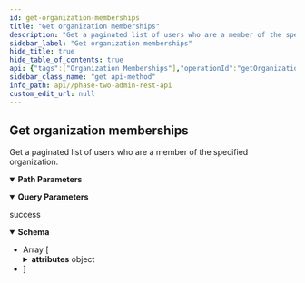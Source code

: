 ```yaml
---
id: get-organization-memberships
title: "Get organization memberships"
description: "Get a paginated list of users who are a member of the specified organization."
sidebar_label: "Get organization memberships"
hide_title: true
hide_table_of_contents: true
api: {"tags":["Organization Memberships"],"operationId":"getOrganizationMemberships","description":"Get a paginated list of users who are a member of the specified organization.","parameters":[{"in":"query","name":"search","schema":{"type":"string"},"style":"form"},{"in":"query","name":"first","schema":{"type":"integer","format":"int32"},"style":"form"},{"in":"query","name":"max","schema":{"type":"integer","format":"int32"},"style":"form"},{"in":"path","name":"realm","description":"realm name (not id!)","required":true,"schema":{"type":"string"},"style":"simple"},{"in":"path","name":"orgId","description":"organization id","required":true,"schema":{"type":"string"},"style":"simple"}],"responses":{"200":{"description":"success","content":{"application/json":{"schema":{"type":"array","items":{"type":"object","properties":{"attributes":{"type":"object","additionalProperties":true},"createdTimestamp":{"type":"integer","format":"int64"},"email":{"type":"string"},"emailVerified":{"type":"boolean"},"enabled":{"type":"boolean"},"firstName":{"type":"string"},"groups":{"type":"array","items":{"type":"string"}},"id":{"type":"string"},"lastName":{"type":"string"},"username":{"type":"string"}},"title":"UserRepresentation"}}}}}},"method":"get","path":"/{realm}/orgs/{orgId}/members","servers":[{"url":"{protocol}://{host}{port}/auth/realms","variables":{"host":{"enum":["app.phasetwo.io","localhost"],"default":"app.phasetwo.io","description":"API host"},"port":{"enum":["","8081"],"default":"","description":"API port"},"protocol":{"enum":["http","https"],"default":"https"}}}],"security":[{"access_token":[]}],"securitySchemes":{"access_token":{"type":"http","scheme":"bearer","bearerFormat":""}},"info":{"title":"Phase Two Admin REST API","description":"This is a REST API reference for the Phase Two Keycloak custom resources. These are extensions to the standard [Keycloak Admin REST API](https://www.keycloak.org/docs-api/17.0/rest-api/index.html).\n\n### Base URI format\nPaths specified in the documentation are relative to the the base URI.\n- Format: `https://<host>:<port>/auth/realms`\n- Example: `https://app.phasetwo.io/auth/realms`\n\n### Authentication\nAuthentication is achieved by using the `Authentication: Bearer <token>` header in all requests. This is either the access token received from a normal authentication, or by a request directly to the OpenID Connect token endpoint.\n\nIt is recommended that you use a Keycloak Admin Client, such as [this one for Javascript](https://github.com/keycloak/keycloak-nodejs-admin-client), as they take care of authentication, getting an access token, and refreshing it when it expires.\n\n#### Client credentials grant example\n```\nPOST /auth/realms/test-realm/protocol/openid-connect/token\nHost: app.phasetwo.io\nAccept: application/json\nContent-type: application/x-www-form-urlencoded\n\ngrant_type=client_credentials&client_id=admin-cli&client_secret=fd649804-3a74-4d69-acaa-8f065c6b7da1\n```\n\n#### Password grant example\n```\nPOST /auth/realms/test-realm/protocol/openid-connect/token\nHost: app.phasetwo.io\nAccept: application/json\nContent-type: application/x-www-form-urlencoded\n\ngrant_type=password&username=uname@foo.com&password=pwd123AZY&client_id=admin-cli\n```\n\n### SDKs\nModern API libraries are available for several common languages. These are available as open source at the links below, or you can choose to generate your own using our [OpenAPI spec file](https://raw.githubusercontent.com/p2-inc/phasetwo-docs/master/openapi.yaml).\n\n| Language | Library |\n| --- | --- |\n| Java (and other JVM langs) | https://github.com/p2-inc/phasetwo-java |\n| JavaScript/TypeScript | https://github.com/p2-inc/phasetwo-js |\n| Python | https://github.com/p2-inc/phasetwo-python |\n","version":"v1"},"postman":{"name":"Get organization memberships","description":{"content":"Get a paginated list of users who are a member of the specified organization.","type":"text/plain"},"url":{"path":[":realm","orgs",":orgId","members"],"host":["{{baseUrl}}"],"query":[{"disabled":false,"key":"search","value":""},{"disabled":false,"key":"first","value":""},{"disabled":false,"key":"max","value":""}],"variable":[{"disabled":false,"description":{"content":"(Required) realm name (not id!)","type":"text/plain"},"type":"any","value":"","key":"realm"},{"disabled":false,"description":{"content":"(Required) organization id","type":"text/plain"},"type":"any","value":"","key":"orgId"}]},"header":[{"key":"Accept","value":"application/json"}],"method":"GET"}}
sidebar_class_name: "get api-method"
info_path: api//phase-two-admin-rest-api
custom_edit_url: null
---
```



## Get organization memberships



Get a paginated list of users who are a member of the specified organization.

<details style={{"marginBottom":"1rem"}} data-collapsed={false} open={true}><summary style={{}}><strong>Path Parameters</strong></summary><div><ul><ParamsItem className={"paramsItem"} param={{"in":"path","name":"realm","description":"realm name (not id!)","required":true,"schema":{"type":"string"},"style":"simple"}}></ParamsItem><ParamsItem className={"paramsItem"} param={{"in":"path","name":"orgId","description":"organization id","required":true,"schema":{"type":"string"},"style":"simple"}}></ParamsItem></ul></div></details><details style={{"marginBottom":"1rem"}} data-collapsed={false} open={true}><summary style={{}}><strong>Query Parameters</strong></summary><div><ul><ParamsItem className={"paramsItem"} param={{"in":"query","name":"search","schema":{"type":"string"},"style":"form"}}></ParamsItem><ParamsItem className={"paramsItem"} param={{"in":"query","name":"first","schema":{"type":"integer","format":"int32"},"style":"form"}}></ParamsItem><ParamsItem className={"paramsItem"} param={{"in":"query","name":"max","schema":{"type":"integer","format":"int32"},"style":"form"}}></ParamsItem></ul></div></details><div><ApiTabs><TabItem label={"200"} value={"200"}><div>

success

</div><div><MimeTabs schemaType={"response"}><TabItem label={"application/json"} value={"application/json"}><SchemaTabs><TabItem label={"Schema"} value={"Schema"}><details style={{}} data-collapsed={false} open={true}><summary style={{"textAlign":"left"}}><strong>Schema</strong></summary><div style={{"textAlign":"left","marginLeft":"1rem"}}></div><ul style={{"marginLeft":"1rem"}}><li><div style={{"fontSize":"var(--ifm-code-font-size)","opacity":"0.6","marginLeft":"-.5rem","paddingBottom":".5rem"}}>Array [</div></li><SchemaItem collapsible={true} className={"schemaItem"}><details style={{}}><summary style={{}}><strong>attributes</strong><span style={{"opacity":"0.6"}}> object</span></summary><div style={{"marginLeft":"1rem"}}></div></details></SchemaItem><SchemaItem collapsible={false} name={"createdTimestamp"} required={false} schemaName={"int64"} qualifierMessage={undefined} schema={{"type":"integer","format":"int64"}}></SchemaItem><SchemaItem collapsible={false} name={"email"} required={false} schemaName={"string"} qualifierMessage={undefined} schema={{"type":"string"}}></SchemaItem><SchemaItem collapsible={false} name={"emailVerified"} required={false} schemaName={"boolean"} qualifierMessage={undefined} schema={{"type":"boolean"}}></SchemaItem><SchemaItem collapsible={false} name={"enabled"} required={false} schemaName={"boolean"} qualifierMessage={undefined} schema={{"type":"boolean"}}></SchemaItem><SchemaItem collapsible={false} name={"firstName"} required={false} schemaName={"string"} qualifierMessage={undefined} schema={{"type":"string"}}></SchemaItem><SchemaItem collapsible={false} name={"groups"} required={false} schemaName={"string[]"} qualifierMessage={undefined} schema={{"type":"array","items":{"type":"string"}}}></SchemaItem><SchemaItem collapsible={false} name={"id"} required={false} schemaName={"string"} qualifierMessage={undefined} schema={{"type":"string"}}></SchemaItem><SchemaItem collapsible={false} name={"lastName"} required={false} schemaName={"string"} qualifierMessage={undefined} schema={{"type":"string"}}></SchemaItem><SchemaItem collapsible={false} name={"username"} required={false} schemaName={"string"} qualifierMessage={undefined} schema={{"type":"string"}}></SchemaItem><li><div style={{"fontSize":"var(--ifm-code-font-size)","opacity":"0.6","marginLeft":"-.5rem"}}>]</div></li></ul></details></TabItem><TabItem label={"Example (from schema)"} value={"Example (from schema)"}><ResponseSamples responseExample={"[\n  {\n    \"attributes\": {},\n    \"createdTimestamp\": 0,\n    \"email\": \"string\",\n    \"emailVerified\": true,\n    \"enabled\": true,\n    \"firstName\": \"string\",\n    \"groups\": [\n      \"string\"\n    ],\n    \"id\": \"string\",\n    \"lastName\": \"string\",\n    \"username\": \"string\"\n  }\n]"} language={"json"}></ResponseSamples></TabItem></SchemaTabs></TabItem></MimeTabs></div></TabItem></ApiTabs></div>
      